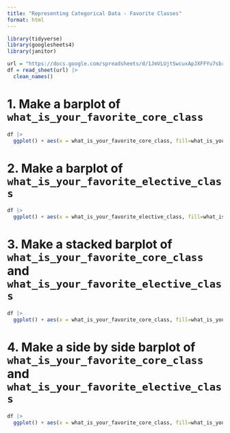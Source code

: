 ```yaml
---
title: "Representing Categorical Data - Favorite Classes"
format: html
---
```


```r
library(tidyverse)
library(googlesheets4)
library(janitor)
```

```r
url = "https://docs.google.com/spreadsheets/d/1JmVLUjtSwcuxApJXFFYu7sbre7s0pHjOfz2bmnwDMnQ/edit?usp=sharing"
df = read_sheet(url) |> 
  clean_names()
```

# 1. Make a barplot of `what_is_your_favorite_core_class`

```r
df |>
  ggplot() + aes(x = what_is_your_favorite_core_class, fill=what_is_your_favorite_core_class) + geom_bar() + labs(x = "Core Class", y="Frequency", fill=NULL)
```

# 2. Make a barplot of `what_is_your_favorite_elective_class`

```r
df |>
  ggplot() + aes(x = what_is_your_favorite_elective_class, fill=what_is_your_favorite_elective_class) + geom_bar() + coord_flip() + labs(x = "Elective Class", y="Frequency", fill=NULL)

```

# 3. Make a stacked barplot of `what_is_your_favorite_core_class` and `what_is_your_favorite_elective_class`

```r
df |>
  ggplot() + aes(x = what_is_your_favorite_core_class, fill=what_is_your_favorite_elective_class) + geom_bar() + labs(x = "Elective Class", y="Frequency", fill=NULL)

```

# 4. Make a side by side barplot of `what_is_your_favorite_core_class` and `what_is_your_favorite_elective_class`

```r
df |>
  ggplot() + aes(x = what_is_your_favorite_core_class, fill=what_is_your_favorite_elective_class) + geom_bar(position="dodge") + coord_flip() + labs(x = "Elective Class", y="Frequency", fill=NULL)

```
